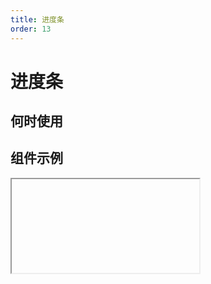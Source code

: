 ```yaml
---
title: 进度条
order: 13
---
```


# 进度条

## 何时使用

## 组件示例

<Iframe url="https://pre-yida-performance3.alibaba-inc.com/developer/progress-v2?isRenderNav=false" />

## 组件属性

| 属性名   |  属性code  | 类型 | 数据示例 | 动态属性 | 备注 |
| ------ | ------ | ------ | ------ | ----- | ----- |
| 尺寸 | size  | string  | "large" | 否 |  可选值："small", "middle", "large" |
| 形态 | shape  | string  | "line" | 否 | 可选值："line", "circle" |
| 百分比 | percent  | number  | 10  | 是 | 支持 0 到 100，超出范围，渲染不正常 |
| 状态 | state  | string  | "normal" | 否 | 可选值："normal", "success", "error" |
| 边框 | hasBorder  | bool  | false  | 否 | 是否含有边框，只有条形支持 |
| 色彩阶段变化模式 | progressive  | bool | false | 否 | 颜色随数字变化 |

<AttrTable dataSource={[{
  attr: '尺寸',
  code: 'size',
  type: 'string',
  demo: '"large" ',
  dafault:'',
  desc: '可选值："small", "middle", "large"'
}, {
  attr: '形态',
  code: 'shape',
  type: 'string',
  demo: '"line" ',
  dafault:'normal',
  desc: '可选值："line", "circle"'
}, {
  attr: '百分比',
  code: 'percent',
  type: 'number',
  demo: "10 ",
  dafault:'',
  desc: '支持 0 到 100，超出范围，渲染不正常 '
}, {
  attr: '状态',
  code: 'state',
  type: 'string',
  demo: '"normal" ',
  dafault:'click',
  desc: '可选值："normal", "success", "error"'
},  {
  attr: '边框',
  code: 'hasBorder',
  type: 'bool',
  demo: 'false',
  dafault:'',
  desc: '是否含有边框，只有条形支持'
}, {
  attr: '色彩阶段变化模式',
  code: 'progressive',
  type: 'bool',
  demo: 'false',
  dafault:'',
  desc: '颜色随数字变化'
},
]}
/>